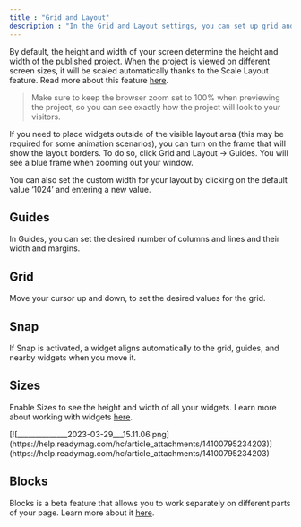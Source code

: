 ```yaml
---
title : "Grid and Layout"
description : "In the Grid and Layout settings, you can set up grid and guides, enable showing sizes for all your widgets, and turn on or off [Scale layout](https://help.readymag.com/hc/en-us/articles/360053256071) and snapping."
---
```


By default, the height and width of your screen determine the height and width of the published project. When the project is viewed on different screen sizes, it will be scaled automatically thanks to the Scale Layout feature. Read more about this feature [here](https://help.readymag.com/hc/en-us/articles/360053256071).

> Make sure to keep the browser zoom set to 100% when previewing the project, so you can see exactly how the project will look to your visitors.

If you need to place widgets outside of the visible layout area (this may be required for some animation scenarios), you can turn on the frame that will show the layout borders. To do so, click Grid and Layout → Guides. You will see a blue frame when zooming out your window.

You can also set the custom width for your layout by clicking on the default value ‘1024’ and entering a new value. 

## Guides

In Guides, you can set the desired number of columns and lines and their width and margins. 

## Grid

Move your cursor up and down, to set the desired values for the grid.

## Snap

If Snap is activated, a widget aligns automatically to the grid, guides, and nearby widgets when you move it.

## Sizes

Enable Sizes to see the height and width of all your widgets. Learn more about working with widgets [here](https://help.readymag.com/hc/en-us/articles/360020527072-Working-with-widgets).

<Frame>
[![______________2023-03-29___15.11.06.png](https://help.readymag.com/hc/article_attachments/14100795234203)](https://help.readymag.com/hc/article_attachments/14100795234203)
</Frame>

## Blocks

Blocks is a beta feature that allows you to work separately on different parts of your page. Learn more about it [here](https://help.readymag.com/hc/en-us/articles/360018140512).
